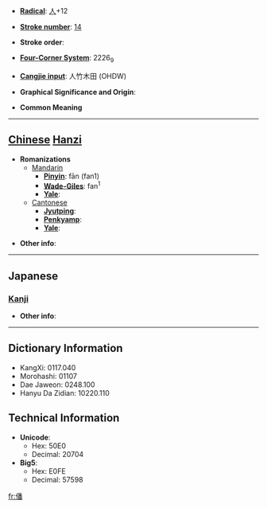 * '''[[Wiktionary:Chinese radical index| Radical]]''': [[Wiktionary:Chinese radical index 人|人]]+12

* '''[[Wiktionary:Chinese total strokes index|Stroke number]]''': [[Wiktionary:Chinese total strokes index 14|14]]

* '''Stroke order''': 

* '''[[Wiktionary:Chinese four corner index|Four-Corner System]]''': 2226<sub>9</sub>

* '''[[Wiktionary:Chinese Cangjie index|Cangjie input]]''': 人竹木田 (OHDW)

* '''Graphical Significance and Origin''': 

* '''Common Meaning'''

----

== [[Chinese]] [[Hanzi]] ==

* '''Romanizations'''
** [[Mandarin]]
*** '''[[Pinyin]]''': fān (fan1)
*** '''[[Wade-Giles]]''': fan<sup>1</sup>
*** '''[[Yale]]''': 
**[[Cantonese]]
***'''[[Jyutping]]''':
***'''[[Penkyamp]]''': 
***'''[[Yale]]''': 

* '''Other info''': 

----

==Japanese==
===[[Kanji]]===
{{kanji|on readings=[[ふぁん]] (fan)
|kun readings=
}}

* '''Other info''':  

----

== Dictionary Information ==

* KangXi: 0117.040
* Morohashi: 01107
* Dae Jaweon: 0248.100
* Hanyu Da Zidian: 10220.110

== Technical Information ==

* '''Unicode''':
** Hex: 50E0
** Decimal: 20704
* '''Big5''':
** Hex: E0FE
** Decimal: 57598

[[fr:僠]]
